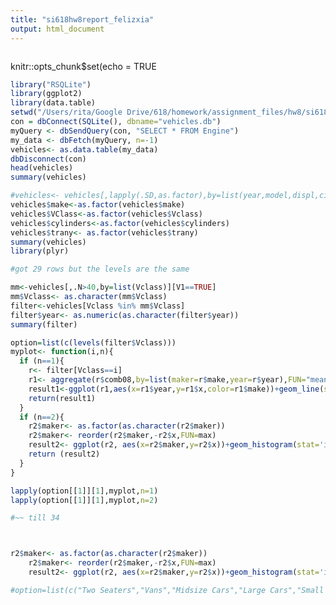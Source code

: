 ```yaml
---
title: "si618hw8report_felizxia"
output: html_document
---
```


```r
```
knitr::opts_chunk$set(echo = TRUE


```r
library("RSQLite")
library(ggplot2)
library(data.table)
setwd("/Users/rita/Google Drive/618/homework/assignment_files/hw8/si618hw8")
con = dbConnect(SQLite(), dbname="vehicles.db")
myQuery <- dbSendQuery(con, "SELECT * FROM Engine")
my_data <- dbFetch(myQuery, n=-1)
vehicles<- as.data.table(my_data)
dbDisconnect(con)
head(vehicles)
summary(vehicles)
```



```r
#vehicles<- vehicles[,lapply(.SD,as.factor),by=list(year,model,displ,city08,highway08,comb08)]
vehicles$make<-as.factor(vehicles$make)
vehicles$VClass<-as.factor(vehicles$Vclass)
vehicles$cylinders<-as.factor(vehicles$cylinders)
vehicles$trany<- as.factor(vehicles$trany)
summary(vehicles)
library(plyr)

#got 29 rows but the levels are the same

mm<-vehicles[,.N>40,by=list(Vclass)][V1==TRUE]
mm$Vclass<- as.character(mm$Vclass)
filter<-vehicles[Vclass %in% mm$Vclass]
filter$year<- as.numeric(as.character(filter$year))
summary(filter)
```


```r
option=list(c(levels(filter$Vclass)))
myplot<- function(i,n){
  if (n==1){
    r<- filter[Vclass==i]
    r1<- aggregate(r$comb08,by=list(maker=r$make,year=r$year),FUN="mean")
    result1<-ggplot(r1,aes(x=r1$year,y=r1$x,color=r1$make))+geom_line(size=1)+ labs(x = "Year") +labs(y = "Mean combined MPG")+labs(title=i)
    return(result1)
  }
  if (n==2){
    r2$maker<- as.factor(as.character(r2$maker))
    r2$maker<- reorder(r2$maker,-r2$x,FUN=max)
    result2<- ggplot(r2, aes(x=r2$maker,y=r2$x))+geom_histogram(stat='identity',alpha=0.6)+labs(x="Make")+ labs(y = "Mean combined MPG in All Years")+labs(title=i)+ theme(axis.text.x = element_text(angle = 90, hjust =1))
    return (result2)
  }
}

```

```r
lapply(option[[1]][1],myplot,n=1)
lapply(option[[1]][1],myplot,n=2)

#~~ till 34




```

```r

r2$maker<- as.factor(as.character(r2$maker))
    r2$maker<- reorder(r2$maker,-r2$x,FUN=max)
    result2<- ggplot(r2, aes(x=r2$maker,y=r2$x))+geom_histogram(stat='identity',alpha=0.6)+labs(x="Make")+ labs(y = "Mean combined MPG in All Years")+labs(title=i)+ theme(axis.text.x = element_text(angle = 90, hjust =1))

```
```r
#option=list(c("Two Seaters","Vans","Midsize Cars","Large Cars","Small Station Wagons","Midsize-Large Station Wagons","Small Pickup Trucks","Standard Pickup Trucks","Special Purpose Vehicle 2WD","Special Purpose Vehicles","Minicompact Cars","Special Purpose Vehicle 4WD","Midsize Station Wagons","Small Pickup Trucks 2WD","Standard Pickup Trucks 2WD","Standard Pickup Trucks 4WD","Vans, Cargo Type","Vans Passenger Type","Minvan - 2WD","Sport Utility Vehicle - 4WD","Minivan - 4WD","Sport Utility Vehicle - 2WD","Small Pickup Trucks 4WD",))


```
